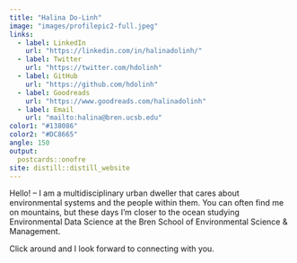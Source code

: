 ```yaml
---
title: "Halina Do-Linh"
image: "images/profilepic2-full.jpeg"
links:
  - label: LinkedIn
    url: "https://linkedin.com/in/halinadolinh/"
  - label: Twitter
    url: "https://twitter.com/hdolinh"
  - label: GitHub
    url: "https://github.com/hdolinh"
  - label: Goodreads
    url: "https://www.goodreads.com/halinadolinh"    
  - label: Email
    url: "mailto:halina@bren.ucsb.edu"
color1: "#138086"
color2: "#DC8665"
angle: 150
output:
  postcards::onofre 
site: distill::distill_website
---
```


Hello! -- I am a multidisciplinary urban dweller that cares about environmental systems and the people within them. You can often find me on mountains, but these days I'm closer to the ocean studying Environmental Data Science at the Bren School of Environmental Science & Management. 

Click around and I look forward to connecting with you.
